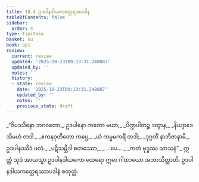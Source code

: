 ```yaml
---
title: 18.4 ဥဒပါနဒါယကတ္ထေရအပဒါန
tableOfContents: false
sidebar:
  order: 4
type: tipitaka
basket: su
book: ap1
review:
  current: review
  updated: '2025-10-23T09:13:31.248087'
  updated_by: ''
  notes: ''
  history:
  - state: review
    date: '2025-10-23T09:13:31.248087'
    updated_by: ''
    notes: ''
    previous_state: draft
---
```



<ReviewStatus review={frontmatter.review} showDetails={true} />

<HypothesisAnnotation frontmatter={frontmatter} />

<DynamicBreadcrumb />

<Division number="18" book="ap1" e="ch" v="20" p="208">

<Paragraph number="2533" type="verses" book="ap1">
_“ဝိပဿိနော ဘဂဝတော,_  
ဥဒပါနော ကတော မယာ;_  
_ပိဏ္ဍပါတဉ္စ ဒတွာန,_  
_နိယျာဒေသိမဟံ တဒါ._  

</Paragraph>

</Division>
<Division number="19" book="ap1" e="ch" v="20" p="209">

<Paragraph number="2534" type="verses" book="ap1">
_ဧကနဝုတိတော ကပ္ပေ,_  
_ယံ ကမ္မမကရိံ တဒါ;_  
_ဒုဂ္ဂတိံ နာဘိဇာနာမိ,_  
ဥဒပါနဿိဒံ ဖလံ._  

</Paragraph>

</Division>
<Division number="20" book="ap1" e="ch" v="20" p="209">

<Paragraph number="2535" type="verses" book="ap1">
_ပဋိသမ္ဘိဒါ စတဿော,_  
_ …ပေ… _  
_ကတံ ဗုဒ္ဓဿ သာသနံ”._  

</Paragraph>

<Paragraph number="2536" book="ap1">
ဣတ္ထံ သုဒံ အာယသ္မာ ဥဒပါနဒါယကော ထေရော ဣမာ ဂါထာယော အဘာသိတ္ထာတိ.

</Paragraph>
</Division>

<Paragraph number="2537" type="center" book="ap1">
ဥဒပါနဒါယကတ္ထေရဿာပဒါနံ စတုတ္ထံ.
</Paragraph>